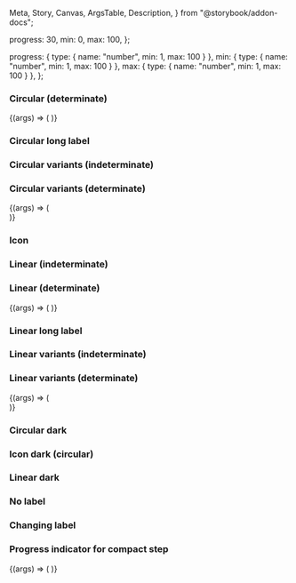   Meta,
  Story,
  Canvas,
  ArgsTable,
  Description,
} from "@storybook/addon-docs";



<Meta title="Loading" component={IcLoadingIndicator} />

<Description markdown={readme} />

  progress: 30,
  min: 0,
  max: 100,
};

  progress: { type: { name: "number", min: 1, max: 100 } },
  min: { type: { name: "number", min: 1, max: 100 } },
  max: { type: { name: "number", min: 1, max: 100 } },
};

### Circular (determinate)

<Canvas>
  <Story name="Circular (indeterminate)">
    <IcLoadingIndicator label="Loading..." />
  </Story>
</Canvas>

<Canvas>
  <Story
    name="Circular (determinate)"
    args={defaultArgs}
    argTypes={defaultArgTypes}
  >
    {(args) => (
      <IcLoadingIndicator
        progress={args.progress}
        min={args.min}
        max={args.max}
        label="Loading..."
      />
    )}
  </Story>
</Canvas>

### Circular long label

<Canvas>
  <Story name="Circular long label">
    <IcLoadingIndicator label="This is a label for a loading indicator that is indeterminate and should wrap onto more than one line when it gets too long" />
  </Story>
</Canvas>

### Circular variants (indeterminate)

<Canvas>
  <Story name="Circular variants (indeterminate)">
    <div style={{ display: "grid", gap: "50px" }}>
      <IcLoadingIndicator label="Small" size="small" />
      <IcLoadingIndicator label="Default" />
      <IcLoadingIndicator label="Large" size="large" />
    </div>
  </Story>
</Canvas>

### Circular variants (determinate)

<Canvas>
  <Story
    name="Circular variants (determinate)"
    args={defaultArgs}
    argTypes={defaultArgTypes}
  >
    {(args) => (
      <div style={{ display: "grid", gap: "50px" }}>
        <IcLoadingIndicator
          progress={args.progress}
          min={args.min}
          max={args.max}
          label="Small"
          size="small"
        />
        <IcLoadingIndicator
          progress={args.progress}
          min={args.min}
          max={args.max}
          label="Default"
        />
        <IcLoadingIndicator
          progress={args.progress}
          min={args.min}
          max={args.max}
          label="Large"
          size="large"
        />
      </div>
    )}
  </Story>
</Canvas>

### Icon

<Canvas>
  <Story name="Icon (circular)">
    <IcLoadingIndicator size="icon" />
  </Story>
</Canvas>

### Linear (indeterminate)

<Canvas>
  <Story name="Linear (indeterminate)">
    <IcLoadingIndicator label="Loading..." type="linear" />
  </Story>
</Canvas>

### Linear (determinate)

<Canvas>
  <Story
    name="Linear (determinate)"
    args={defaultArgs}
    argTypes={defaultArgTypes}
  >
    {(args) => (
      <IcLoadingIndicator
        progress={args.progress}
        min={args.min}
        max={args.max}
        label="Loading..."
        type="linear"
      />
    )}
  </Story>
</Canvas>

### Linear long label

<Canvas>
  <Story name="Linear long label">
    <IcLoadingIndicator type="linear" label="This is a label for a loading indicator that is indeterminate and should wrap onto more than one line when it gets too long" />
  </Story>
</Canvas>

### Linear variants (indeterminate)

<Canvas>
  <Story name="Linear variants (indeterminate)">
    <div style={{ display: "grid", gap: "50px" }}>
      <IcLoadingIndicator label="Small" size="small" type="linear" />
      <IcLoadingIndicator label="Default" type="linear" />
      <IcLoadingIndicator label="Large" size="large" type="linear" />
      <IcLoadingIndicator
        label="Full-width"
        size="default"
        type="linear"
        fullWidth={true}
      />
    </div>
  </Story>
</Canvas>

### Linear variants (determinate)

<Canvas>
  <Story
    name="Linear variants (determinate)"
    args={defaultArgs}
    argTypes={defaultArgTypes}
  >
    {(args) => (
      <div style={{ display: "grid", gap: "50px" }}>
        <IcLoadingIndicator
          progress={args.progress}
          min={args.min}
          max={args.max}
          label="Small"
          size="small"
          type="linear"
        />
        <IcLoadingIndicator
          progress={args.progress}
          min={args.min}
          max={args.max}
          label="Default"
          type="linear"
        />
        <IcLoadingIndicator
          progress={args.progress}
          min={args.min}
          max={args.max}
          label="Large"
          size="large"
          type="linear"
        />
        <IcLoadingIndicator
          progress={args.progress}
          min={args.min}
          max={args.max}
          label="Full-width"
          size="default"
          type="linear"
          fullWidth={true}
        />
      </div>
    )}
  </Story>
</Canvas>

### Circular dark

<Canvas>
  <Story name="Circular dark" parameters={{ backgrounds: { default: "dark" } }}>
    <div style={{ display: "grid", gap: "50px" }}>
      <IcLoadingIndicator label="Small" size="small" dark />
      <IcLoadingIndicator label="Default" dark />
      <IcLoadingIndicator label="Large" size="large" dark />
    </div>
  </Story>
</Canvas>

### Icon dark (circular)

<Canvas>
  <Story
    name="Icon dark (circular)"
    parameters={{ backgrounds: { default: "dark" } }}
  >
    <IcLoadingIndicator size="icon" dark />
  </Story>
</Canvas>

### Linear dark

<Canvas>
  <Story name="Linear dark" parameters={{ backgrounds: { default: "dark" } }}>
    <div style={{ display: "grid", gap: "50px" }}>
      <IcLoadingIndicator label="Default" type="linear" dark />
      <IcLoadingIndicator label="Large" size="large" type="linear" dark />
      <IcLoadingIndicator
        label="Full-width"
        type="linear"
        fullWidth={true}
        dark
      />
    </div>
  </Story>
</Canvas>

### No label

<Canvas>
  <Story name="No label">
    <div style={{ display: "grid", gap: "50px" }}>
      <IcLoadingIndicator description="Loading" />
      <IcLoadingIndicator description="Loading" type="linear" />
    </div>
  </Story>
</Canvas>

### Changing label

<Canvas>
  <Story name="Changing label">
    <IcLoadingIndicator
      label="Loading.../Still loading..."
      labelDuration="4000"
    />
  </Story>
</Canvas>

### Progress indicator for compact step

<Canvas>
  <Story
    name="Progress indicator for compact step"
    args={defaultArgs}
    argTypes={defaultArgTypes}
    parameters={{ loki: { skip: true } }}
  >
    {(args) => (
      <IcLoadingIndicator
        size="small"
        inner-label="3"
        progress={args.progress}
        min={args.min}
        max={args.max}
      />
    )}
  </Story>
</Canvas>
